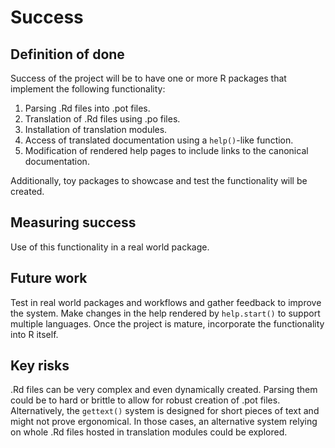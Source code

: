 # Success

```{=html}
<!-- 
Projects should have a definition of done that is measurable, and a thorough understanding going in of what the risks are to delivery 
-->
```
## Definition of done

```{=html}
<!-- 
What does success look like? 
-->
```
Success of the project will be to have one or more R packages that implement the following functionality:

1.  Parsing .Rd files into .pot files.
2.  Translation of .Rd files using .po files.
3.  Installation of translation modules.
4.  Access of translated documentation using a `help()`-like function.
5.  Modification of rendered help pages to include links to the canonical documentation.

Additionally, toy packages to showcase and test the functionality will be created.

## Measuring success

```{=html}
<!-- 
How will we know when success is achieved, what markers can we use along the way 
-->
```
Use of this functionality in a real world package.

## Future work

```{=html}
<!-- 
How could this be extended / developed in the future by yourself and/or the community in general?
-->
```
Test in real world packages and workflows and gather feedback to improve the system.
Make changes in the help rendered by `help.start()` to support multiple languages.
Once the project is mature, incorporate the functionality into R itself.

## Key risks

```{=html}
<!-- 
What sort of things could come up that can delay or break the project?

 - [ ] People
 - [ ] Processes
 - [ ] Tooling & Technology
 - [ ] Costs

-->
```
.Rd files can be very complex and even dynamically created.
Parsing them could be to hard or brittle to allow for robust creation of .pot files.
Alternatively, the `gettext()` system is designed for short pieces of text and might not prove ergonomical.
In those cases, an alternative system relying on whole .Rd files hosted in translation modules could be explored.
